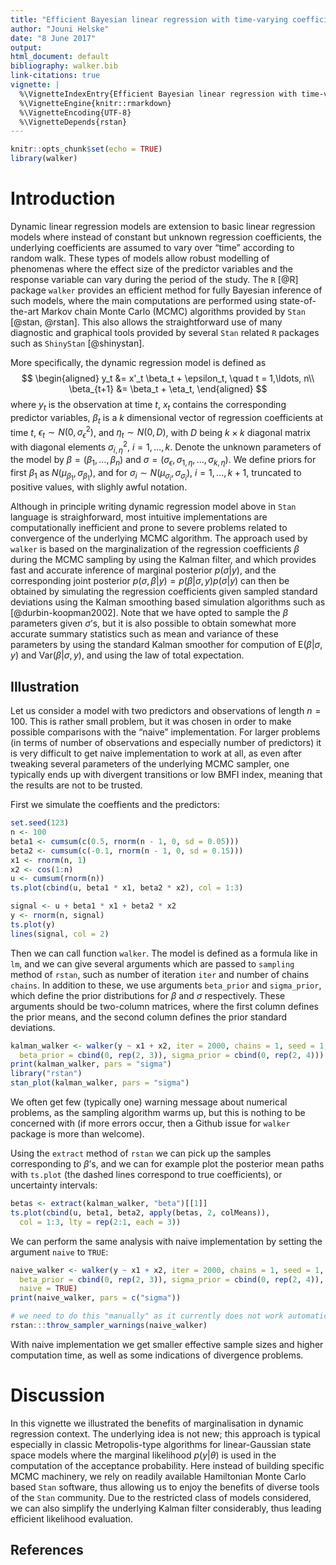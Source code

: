 ```yaml
---
title: "Efficient Bayesian linear regression with time-varying coefficients"
author: "Jouni Helske"
date: "8 June 2017"
output:
html_document: default
bibliography: walker.bib
link-citations: true
vignette: |
  %\VignetteIndexEntry{Efficient Bayesian linear regression with time-varying coefficients}
  %\VignetteEngine{knitr::rmarkdown}
  %\VignetteEncoding{UTF-8}
  %\VignetteDepends{rstan}
---
```


```r
knitr::opts_chunk$set(echo = TRUE)
library(walker)
```

# Introduction

Dynamic linear regression models are extension to basic linear regression models where instead of constant but unknown regression coefficients, the underlying coefficients are assumed to vary over "time" according to random walk. These types of models allow robust modelling of phenomenas where the effect size of the predictor variables and the response variable can vary during the period of the study. The `R` [@R] package `walker` provides an efficient method for fully Bayesian inference of such models, where the main computations are performed using state-of-the-art Markov chain Monte Carlo (MCMC) algorithms provided by `Stan` [@stan, @rstan]. This also allows the straightforward use of many diagnostic and graphical tools provided by several `Stan` related `R` packages such as `ShinyStan` [@shinystan].

More specifically, the dynamic regression model is defined as
$$
\begin{aligned}
y_t &= x'_t \beta_t + \epsilon_t, \quad t = 1,\ldots, n\\
\beta_{t+1} &= \beta_t + \eta_t,
\end{aligned}
$$
where $y_t$ is the observation at time $t$, $x_t$ contains the corresponding predictor variables, $\beta_t$ is a $k$ dimensional vector of regression coefficients at time $t$, $\epsilon_t \sim N(0, \sigma^2_{\epsilon})$, and $\eta_t \sim N(0, D)$, with $D$ being $k \times k$ diagonal matrix with diagonal elements $\sigma^2_{i,\eta}$, $i=1,\ldots,k$. Denote the unknown parameters of the model by $\beta = (\beta_1, \ldots, \beta_n)$ and $\sigma = (\sigma_{\epsilon}, \sigma_{1, \eta}, \ldots, \sigma_{k, \eta})$. We define priors for first $\beta_1$ as $N(\mu_{\beta_1}, \sigma_{\beta_1})$, and for $\sigma_i \sim N(\mu_{\sigma_i}, \sigma_{\sigma_i})$, $i=1,\ldots,k+1$, truncated to positive values, with slighly awful notation.

Although in principle writing dynamic regression model above in `Stan` language is straighforward, most intuitive implementations are computationally inefficient and prone to severe problems related to convergence of the underlying MCMC algorithm. The approach used by `walker` is based on the marginalization of the regression coefficients $\beta$ during the MCMC sampling by using the Kalman filter, and which provides fast and accurate inference of marginal posterior $p(\sigma | y)$, and the corresponding joint posterior $p(\sigma, \beta | y) = p(\beta | \sigma, y)p(\sigma | y)$ can then be obtained by simulating the regression coefficients given sampled standard deviations using the Kalman smoothing based simulation algorithms such as [@durbin-koopman2002]. Note that we have opted to sample the $\beta$ parameters given $\sigma$'s, but it is also possible to obtain somewhat more accurate summary statistics such as mean and variance of these parameters by using the standard Kalman smoother for compution of $\textrm{E}(\beta| \sigma, y)$ and $\textrm{Var}(\beta| \sigma, y)$, and using the law of total expectation.

## Illustration

Let us consider a model with two predictors and observations of length $n=100$. This is rather small problem, but it was chosen in order to make possible comparisons with the "naive" implementation. For larger problems (in terms of number of observations and especially number of predictors) it is very difficult to get naive implementation to work at all, as even after tweaking several parameters of the underlying MCMC sampler, one typically ends up with divergent transitions or low BMFI index, meaning that the results are not to be trusted. 

First we simulate the coeffients and the predictors:

```r
set.seed(123)
n <- 100
beta1 <- cumsum(c(0.5, rnorm(n - 1, 0, sd = 0.05)))
beta2 <- cumsum(c(-0.1, rnorm(n - 1, 0, sd = 0.15)))
x1 <- rnorm(n, 1)
x2 <- cos(1:n)
u <- cumsum(rnorm(n))
ts.plot(cbind(u, beta1 * x1, beta2 * x2), col = 1:3)
```

```r
signal <- u + beta1 * x1 + beta2 * x2
y <- rnorm(n, signal)
ts.plot(y)
lines(signal, col = 2)
```

Then we can call function `walker`. The model is defined as a formula like in `lm`, and we can give several arguments which are passed to `sampling` method of `rstan`, such as number of iteration `iter` and number of chains `chains`. In addition to these, we use arguments `beta_prior` and `sigma_prior`, which define the prior distributions for $\beta$ and $\sigma$ respectively. These arguments should be two-column matrices, where the first column defines the prior means, and the second column defines the prior standard deviations.

```r
kalman_walker <- walker(y ~ x1 + x2, iter = 2000, chains = 1, seed = 1, refresh = 0,
  beta_prior = cbind(0, rep(2, 3)), sigma_prior = cbind(0, rep(2, 4)))
print(kalman_walker, pars = "sigma")
library("rstan")
stan_plot(kalman_walker, pars = "sigma")
```

We often get few (typically one) warning message about numerical problems, as the sampling algorithm warms up, but this is nothing to be concerned with (if more errors occur, then a Github issue for `walker` package is more than welcome). 

Using the `extract` method of `rstan` we can pick up the samples corresponding to $\beta$'s, and we can for example plot the posterior mean paths with `ts.plot` (the dashed lines correspond to true coefficients), or uncertainty intervals:

```r
betas <- extract(kalman_walker, "beta")[[1]]
ts.plot(cbind(u, beta1, beta2, apply(betas, 2, colMeans)),
  col = 1:3, lty = rep(2:1, each = 3))
```

We can perform the same analysis with naive implementation by setting the argument `naive` to `TRUE`:
```r
naive_walker <- walker(y ~ x1 + x2, iter = 2000, chains = 1, seed = 1, refresh = 0,
  beta_prior = cbind(0, rep(2, 3)), sigma_prior = cbind(0, rep(2, 4)),
  naive = TRUE)
print(naive_walker, pars = c("sigma"))

# we need to do this "manually" as it currently does not work automatically for single chain
rstan:::throw_sampler_warnings(naive_walker) 
```

With naive implementation we get smaller effective sample sizes and higher computation time, as well as some indications of divergence problems.

# Discussion

In this vignette we illustrated the benefits of marginalisation in dynamic regression context. The underlying idea is not new; this approach is typical especially in classic Metropolis-type algorithms for linear-Gaussian state space models where the marginal likelihood $p(y | \theta)$ is used in the computation of the acceptance probability. Here instead of building specific MCMC machinery, we rely on readily available Hamiltonian Monte Carlo based `Stan` software, thus allowing us to enjoy the benefits of diverse tools of the `Stan` community. Due to the restricted class of models considered, we can also simplify the underlying Kalman filter considerably, thus leading efficient likelihood evaluation.

## References
